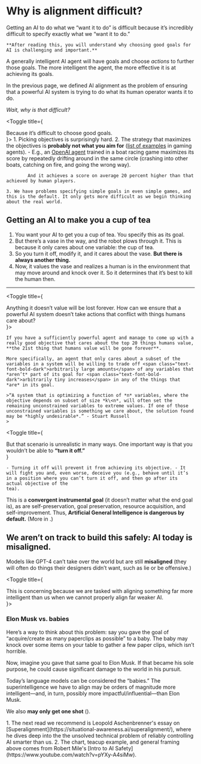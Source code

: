 
# Why is alignment difficult?

<Promise>
    Getting an AI to do what we “want it to do” is difficult because it’s incredibly difficult to specify exactly what we “want it to do.”

    **After reading this, you will understand why choosing good goals for AI is challenging and important.**

</Promise>

A generally intelligent AI agent will have goals and choose _actions_ to further those goals. The more intelligent the agent, the more effective it is at achieving its goals.

In the previous page, we defined AI alignment as the problem of ensuring that a powerful AI system is trying to do what its human operator wants it to do.

_Wait, why is that difficult?_

<Toggle title={<div class="font-bold">Because it’s difficult to choose good goals.</div>}>
    1. Picking objectives is surprisingly hard.
    2. The strategy that maximizes the objectives is **probably not what you aim for** ([list of examples](https://arc.net/l/quote/eftxikyd) in gaming agents).
        - E.g., an [OpenAI agent](https://openai.com/index/faulty-reward-functions/) trained in a boat racing game maximizes its score by repeatedly drifting around in the same circle (crashing into other boats, catching on fire, and going the wrong way).
            
            And it achieves a score on average 20 percent higher than that achieved by human players.

    3. We have problems specifying simple goals in even simple games, and this is the default. It only gets more difficult as we begin thinking about the real world.

</Toggle>

## Getting an AI to make you a cup of tea

1. You want your AI to get you a cup of tea. You specify this as its goal.
2. But there’s a vase in the way, and the robot plows through it. This is because it only cares about one variable: the cup of tea.
3. So you turn it off, modify it, and it cares about the vase. <b class="font-bold">But there is always another thing.</b>
4. Now, it values the vase and realizes a human is in the environment that may move around and knock over it. So it determines that it’s best to kill the human then.

---

<Toggle title={<div>Anything it doesn’t value will be lost forever. How can we ensure that a powerful AI system doesn’t take actions that conflict with things humans care about?</div>}>
    
    If you have a sufficiently powerful agent and manage to come up with a really good objective that cares about the top 20 things humans value, **the 21st thing that humans value will be gone forever**.
    
    More specifically, an agent that only cares about a subset of the variables in a system will be willing to trade off <span class="text-font-bold-dark">arbitrarily large amounts</span> of any variables that *aren’t* part of its goal for <span class="text-font-bold-dark">arbitrarily tiny increases</span> in any of the things that *are* in its goal.
    
    >“A system that is optimizing a function of *n* variables, where the objective depends on subset of size *k\<n*, will often set the remaining unconstrained variables to extreme values. If one of those unconstrained variables is something we care about, the solution found may be *highly undesirable*.” - Stuart Russell
    >
</Toggle>

<Toggle
    title={
        <div>
            But that scenario is unrealistic in many ways. One important way is that you wouldn’t be able to <b className='font-bold'>“turn it off.”</b>
        </div>
    }
>
    - Turning it off will prevent it from achieving its objective. - It will fight you and, even worse, deceive you (e.g., behave until it’s in a position where you can’t turn it off, and then go after its actual objective of the
    tea).
</Toggle>

This is a **convergent instrumental goal** (it doesn’t matter what the end goal is), as are self-preservation, goal preservation, resource acquisition, and self-improvement. Thus, **Artificial General Intelligence is dangerous by default.** (More in <LinkBadge text="Unaligned AI: default dangerous" link="/why-alignment/default-dangerous" />.)

## We aren’t on track to build this safely: AI today is misaligned.

Models like GPT-4 can’t take over the world but are still **misaligned** (they will often do things their designers didn’t want, such as lie or be offensive.)

<Toggle title={<div>This is concerning because we are tasked with aligning something far more intelligent than us when we cannot properly align far weaker AI.</div>}>

### Elon Musk vs. babies

Here’s a way to think about this problem: say you gave the goal of “acquire/create as many paperclips as possible” to a baby. The baby may knock over some items on your table to gather a few paper clips, which isn’t horrible.

Now, imagine you gave that same goal to Elon Musk. If that became his sole purpose, he could cause significant damage to the world in his pursuit.

Today’s language models can be considered the “babies.” The superintelligence we have to align may be orders of magnitude more intelligent—and, in turn, possibly more impactful/influential—than Elon Musk.

</Toggle>

We also **may only get one shot** (<LinkBadge text="Why this is urgent" link="/why-alignment/why-this-is-urgent" />).

<Toggle title="Sources and resources" className="px-4 bg-accent-400 rounded-xl">
1. The next read we recommend is Leopold Aschenbrenner's essay on [Superalignment](https://situational-awareness.ai/superalignment/), where he dives deep into the the unsolved technical problem of reliably controlling AI smarter than us.
2. The chart, teacup example, and general framing above comes from Robert Mile's [Intro to AI Safety](https://www.youtube.com/watch?v=pYXy-A4siMw).
</Toggle>

